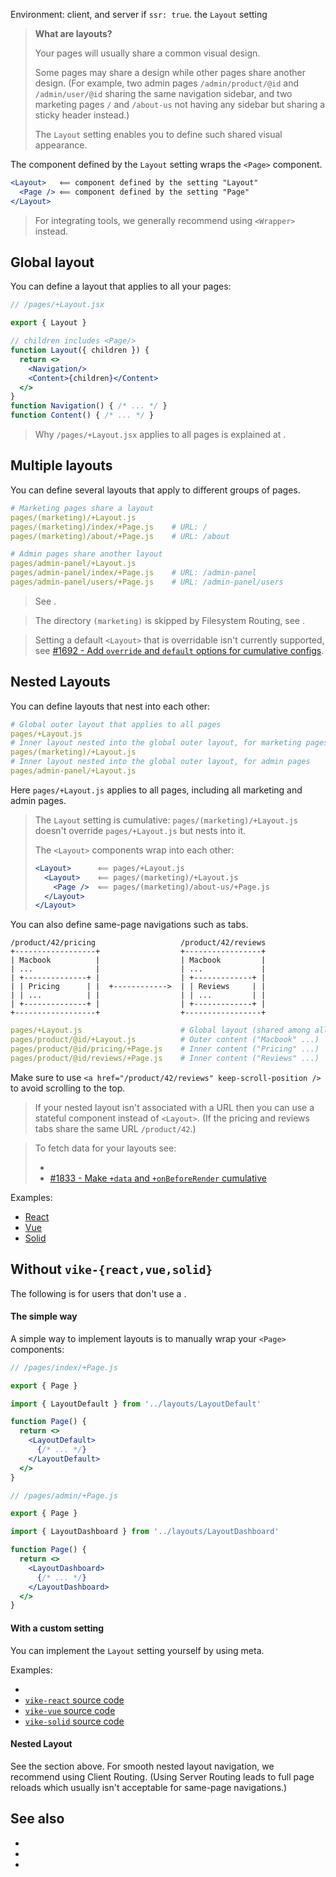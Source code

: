 
Environment: client, and server if <Link href="/ssr">`ssr: true`</Link>.
<ImplementedBy>the `Layout` setting</ImplementedBy>

> **What are layouts?**
>
> Your pages will usually share a common visual design.
>
> Some pages may share a design while other pages share another design. (For example, two admin pages `/admin/product/@id` and `/admin/user/@id` sharing the same navigation sidebar, and two marketing pages `/` and `/about-us` not having any sidebar but sharing a sticky header instead.)
>
> The `Layout` setting enables you to define such shared visual appearance.

The component defined by the `Layout` setting wraps the <Link href="/Page">`<Page>` component</Link>.

```jsx
<Layout>   ⟸ component defined by the setting "Layout"
  <Page /> ⟸ component defined by the setting "Page"
</Layout>
```

> For integrating tools, we generally recommend using <Link href="/Wrapper">`<Wrapper>`</Link> instead.


## Global layout

You can define a layout that applies to all your pages:

```jsx
// /pages/+Layout.jsx

export { Layout }

// children includes <Page/>
function Layout({ children }) {
  return <>
    <Navigation/>
    <Content>{children}</Content>
  </>
}
function Navigation() { /* ... */ }
function Content() { /* ... */ }
```

> Why `/pages/+Layout.jsx` applies to all pages is explained at <Link href="/config#inheritance" />.

## Multiple layouts

You can define several layouts that apply to different groups of pages.

```yaml
# Marketing pages share a layout
pages/(marketing)/+Layout.js
pages/(marketing)/index/+Page.js    # URL: /
pages/(marketing)/about/+Page.js    # URL: /about

# Admin pages share another layout
pages/admin-panel/+Layout.js
pages/admin-panel/index/+Page.js    # URL: /admin-panel
pages/admin-panel/users/+Page.js    # URL: /admin-panel/users
```
> See <Link href="/config#inheritance" />.

> The directory `(marketing)` is skipped by Filesystem Routing, see <Link href="/routing#filesystem-routing" />.

> Setting a default `<Layout>` that is overridable isn't currently supported, see [#1692 - Add `override` and `default` options for cumulative configs](https://github.com/vikejs/vike/issues/1692).


## Nested Layouts

You can define layouts that nest into each other:

```yaml
# Global outer layout that applies to all pages
pages/+Layout.js
# Inner layout nested into the global outer layout, for marketing pages
pages/(marketing)/+Layout.js
# Inner layout nested into the global outer layout, for admin pages
pages/admin-panel/+Layout.js
```

Here `pages/+Layout.js` applies to all pages, including all marketing and admin pages.

> The `Layout` setting is cumulative: `pages/(marketing)/+Layout.js` doesn't override `pages/+Layout.js` but nests into it.
>
> The `<Layout>` components wrap into each other:
> ```jsx
> <Layout>      ⟸ pages/+Layout.js
>   <Layout>    ⟸ pages/(marketing)/+Layout.js
>     <Page />  ⟸ pages/(marketing)/about-us/+Page.js
>   </Layout>
> </Layout>
> ```

You can also define same-page navigations such as tabs.

```
/product/42/pricing                   /product/42/reviews
+------------------+                  +-----------------+
| Macbook          |                  | Macbook         |
| ...              |                  | ...             |
| +--------------+ |                  | +-------------+ |
| | Pricing      | |  +------------>  | | Reviews     | |
| | ...          | |                  | | ...         | |
| +--------------+ |                  | +-------------+ |
+------------------+                  +-----------------+
```

```yaml
pages/+Layout.js                      # Global layout (shared among all pages)
pages/product/@id/+Layout.js          # Outer content ("Macbook" ...)
pages/product/@id/pricing/+Page.js    # Inner content ("Pricing" ...)
pages/product/@id/reviews/+Page.js    # Inner content ("Reviews" ...)
```

Make sure to use <Link href="/clientRouting#settings">`<a href="/product/42/reviews" keep-scroll-position />`</Link> to avoid scrolling to the top.

> If your nested layout isn't associated with a URL then you can use a stateful component instead of `<Layout>`. (If the pricing and reviews tabs share the same URL `/product/42`.)

> To fetch data for your layouts see:
> - <Link href="/data-fetching#tools" />
> - [#1833 - Make `+data` and `+onBeforeRender` cumulative](https://github.com/vikejs/vike/issues/1833)

Examples:
- [React](https://github.com/vikejs/vike-react/blob/main/examples/full/pages/starship)
- [Vue](https://github.com/vikejs/vike-vue/blob/main/examples/full/pages/starship)
- [Solid](https://github.com/vikejs/vike-solid/tree/main/examples/full/pages/starship)


## Without `vike-{react,vue,solid}`

The following is for users that don't use a <UiFrameworkExtension />.

#### The simple way

A simple way to implement layouts is to manually wrap your `<Page>` components:

```jsx
// /pages/index/+Page.js

export { Page }

import { LayoutDefault } from '../layouts/LayoutDefault'

function Page() {
  return <>
    <LayoutDefault>
      {/* ... */}
    </LayoutDefault>
  </>
}
```

```jsx
// /pages/admin/+Page.js

export { Page }

import { LayoutDashboard } from '../layouts/LayoutDashboard'

function Page() {
  return <>
    <LayoutDashboard>
      {/* ... */}
    </LayoutDashboard>
  </>
}
```

#### With a custom setting

You can implement the `Layout` setting yourself by using <Link href="/meta">meta</Link>.

Examples:
 - <Link href="/meta#example-layout" doNotInferSectionTitle />
 - [`vike-react` source code](https://github.com/vikejs/vike-react/blob/main/packages/vike-react)
 - [`vike-vue` source code](https://github.com/vikejs/vike-vue/blob/main/packages/vike-vue)
 - [`vike-solid` source code](https://github.com/vikejs/vike-solid/blob/main/vike-solid)


#### Nested Layout

See the <Link href="#nested-layouts" /> section above. For smooth nested layout navigation, we recommend using <Link href="/clientRouting">Client Routing</Link>. (Using <Link href="/server-routing">Server Routing</Link> leads to full page reloads which usually isn't acceptable for same-page navigations.)


## See also

- <Link href="/Wrapper" />
- <Link href="/usePageContext" />
- <Link href="/Page" />
